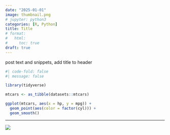 ```yaml
---
date: "2025-01-01"
image: thumbnail.png
# jupyter: python3
categories: [R, Python]
title: Title
# format:
#   html:
#     toc: true
draft: true
---
```


post text and snippets, add title to header

```r
#| code-fold: false
#| message: false

library(tidyverse)

mtcars <- as_tibble(datasets::mtcars)

ggplot(mtcars, aes(x = hp, y = mpg)) +
  geom_point(aes(color = factor(cyl))) +
  geom_smooth()
```

---

![](thumbnail.png)
